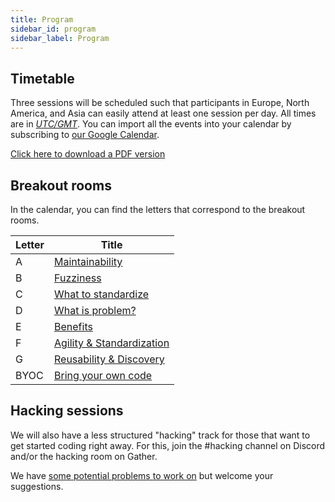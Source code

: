 ```yaml
---
title: Program
sidebar_id: program
sidebar_label: Program
---
```


## Timetable

Three sessions will be scheduled such that participants in Europe, North America, and Asia can easily attend at least one session per day. All times are in [_UTC/GMT_](https://www.timeanddate.com/worldclock/timezone/utc). You can import all the events into your calendar by subscribing to [our Google Calendar](https://calendar.google.com/calendar/ical/7i8i4lb012dsglucaclv8avfo8%40group.calendar.google.com/public/basic.ics).

[Click here to download a PDF version](/calendar.pdf)

## Breakout rooms

In the calendar, you can find the letters that correspond to the breakout rooms.

| Letter | Title                                                                               |
| ------ | ----------------------------------------------------------------------------------- |
| A      | [Maintainability](https://github.com/MADICES/MADICES-2022/discussions/3)            |
| B      | [Fuzziness](https://github.com/MADICES/MADICES-2022/discussions/4)                  |
| C      | [What to standardize](https://github.com/MADICES/MADICES-2022/discussions/5)        |
| D      | [What is problem?](https://github.com/MADICES/MADICES-2022/discussions/6)           |
| E      | [Benefits](https://github.com/MADICES/MADICES-2022/discussions/8)                   |
| F      | [Agility & Standardization](https://github.com/MADICES/MADICES-2022/discussions/10) |
| G      | [Reusability & Discovery](https://github.com/MADICES/MADICES-2022/discussions/12)   |
| BYOC   | [Bring your own code](https://github.com/MADICES/MADICES-2022/discussions/26)       |

## Hacking sessions

We will also have a less structured "hacking" track for those that want to get started coding right away. For this, join the #hacking channel on Discord and/or the hacking room on Gather.

We have [some potential problems to work on](https://github.com/MADICES/MADICES-2022/discussions/33) but welcome your suggestions.
